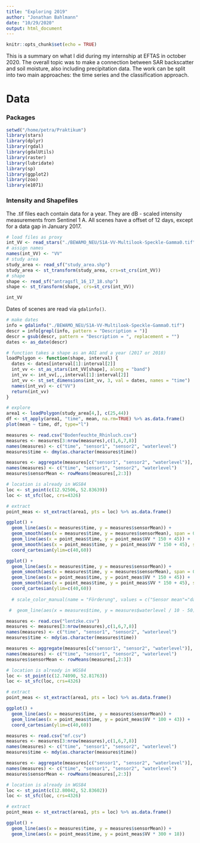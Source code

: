```yaml
---
title: "Exploring 2019"
author: "Jonathan Bahlmann"
date: "10/29/2020"
output: html_document
---
```


```r
knitr::opts_chunk$set(echo = TRUE)
```

This is a summary on what I did during my internship at EFTAS in october 2020. The overall topic was to make a connection between SAR backscatter and soil moisture, also including precipitation data. The work can be split into two main approaches: the time series and the classification approach.

# Data

### Packages
```r
setwd("/home/petra/Praktikum")
library(stars)
library(dplyr)
library(rgdal)
library(gdalUtils)
library(raster)
library(lubridate)
library(sp)
library(ggplot2)
library(zoo)
library(e1071)
```

### Intensity and Shapefiles
The .tif files each contain data for a year. They are dB - scaled intensity measurements from Sentinel 1 A. All scenes have a offset of 12 days, except for a data gap in January 2017.
```r
# load files as proxy
int_VV <- read_stars("./BEWAMO_NEU/S1A-VV-Multilook-Speckle-Gamma0.tif", proxy=TRUE)
# assign names
names(int_VV) <- "VV"
# study area
study_area <- read_sf("study_area.shp")
study_area <- st_transform(study_area, crs=st_crs(int_VV))
# shape
shape <- read_sf("antragsfl_16_17_18.shp")
shape <- st_transform(shape, crs=st_crs(int_VV))

int_VV

```

Dates of scenes are read via `gdalinfo()`.
```r
# make dates
info = gdalinfo("./BEWAMO_NEU/S1A-VV-Multilook-Speckle-Gamma0.tif")
descr = info[grepl(info, pattern = "Description = ")]
descr = gsub(descr, pattern = "Description = ", replacement = "")
dates <- as_date(descr)
```

```r
# function takes a shape as an AOI and a year (2017 or 2018)
loadPolygon <- function(shape, interval) {
  dates <- dates[interval[1]:interval[2]]
  int_vv <- st_as_stars(int_VV[shape], along = "band")
  int_vv <- int_vv[,,,interval[1]:interval[2]]
  int_vv <- st_set_dimensions(int_vv, 3, val = dates, names = "time")
  names(int_vv) <- c("VV")
  return(int_vv)
}
```

```r
# explore
area1 <- loadPolygon(study_area[4,], c(25,44))
df <- st_apply(area1, "time", mean, na.rm=TRUE) %>% as.data.frame()
plot(mean ~ time, df, type="l")
```

```r
measures <- read.csv("Bodenfeuchte_Rhinluch.csv")
measures <- measures[3:nrow(measures),c(1,6,7,8)]
names(measures) <- c("time", "sensor1", "sensor2", "waterlevel")
measures$time <- dmy(as.character(measures$time))

measures <- aggregate(measures[c("sensor1", "sensor2", "waterlevel")], mean, by = list(Group.date = measures$time))
names(measures) <- c("time", "sensor1", "sensor2", "waterlevel")
measures$sensorMean <- rowMeans(measures[,2:3])

# location is already in WGS84
loc <- st_point(c(12.92506, 52.83639))
loc <- st_sfc(loc, crs=4326)

# extract
point_meas <- st_extract(area1, pts = loc) %>% as.data.frame()

ggplot() +
  geom_line(aes(x = measures$time, y = measures$sensorMean)) +  
  geom_smooth(aes(x = measures$time, y = measures$sensorMean), span = 0.9, color = "darkblue") + 
  geom_line(aes(x = point_meas$time, y = point_meas$VV * 150 + 45)) +
  geom_smooth(aes(x = point_meas$time, y = point_meas$VV * 150 + 45), span = 0.8, color = "red") +
  coord_cartesian(ylim=c(40,60))

ggplot() +
  geom_line(aes(x = measures$time, y = measures$sensorMean)) +  
  geom_smooth(aes(x = measures$time, y = measures$sensorMean), span = 0.25, color = "darkblue") + 
  geom_line(aes(x = point_meas$time, y = point_meas$VV * 150 + 45)) +
  geom_smooth(aes(x = point_meas$time, y = point_meas$VV * 150 + 45), span = 0.3, color = "red") +
  coord_cartesian(ylim=c(40,60))
  
  # scale_color_manual(name = "Förderung", values = c("Sensor mean"="darkblue"))

 #  geom_line(aes(x = measures$time, y = measures$waterlevel / 10 - 50))
```

```r
measures <- read.csv("lentzke.csv")
measures <- measures[3:nrow(measures),c(1,6,7,8)]
names(measures) <- c("time", "sensor1", "sensor2", "waterlevel")
measures$time <- mdy(as.character(measures$time))

measures <- aggregate(measures[c("sensor1", "sensor2", "waterlevel")], mean, by = list(Group.date = measures$time))
names(measures) <- c("time", "sensor1", "sensor2", "waterlevel")
measures$sensorMean <- rowMeans(measures[,2:3])

# location is already in WGS84
loc <- st_point(c(12.74090, 52.81763))
loc <- st_sfc(loc, crs=4326)

# extract
point_meas <- st_extract(area1, pts = loc) %>% as.data.frame()

ggplot() +
  geom_line(aes(x = measures$time, y = measures$sensorMean)) +  
  geom_line(aes(x = point_meas$time, y = point_meas$VV * 100 + 43)) +
  coord_cartesian(ylim=c(40,60))
```

```r
measures <- read.csv("mf.csv")
measures <- measures[3:nrow(measures),c(1,6,7,8)]
names(measures) <- c("time", "sensor1", "sensor2", "waterlevel")
measures$time <- mdy(as.character(measures$time))

measures <- aggregate(measures[c("sensor1", "sensor2", "waterlevel")], mean, by = list(Group.date = measures$time))
names(measures) <- c("time", "sensor1", "sensor2", "waterlevel")
measures$sensorMean <- rowMeans(measures[,2:3])

# location is already in WGS84
loc <- st_point(c(12.80042, 52.83602))
loc <- st_sfc(loc, crs=4326)

# extract
point_meas <- st_extract(area1, pts = loc) %>% as.data.frame()

ggplot() +
  geom_line(aes(x = measures$time, y = measures$sensorMean)) +  
  geom_line(aes(x = point_meas$time, y = point_meas$VV * 300 + 18))
```